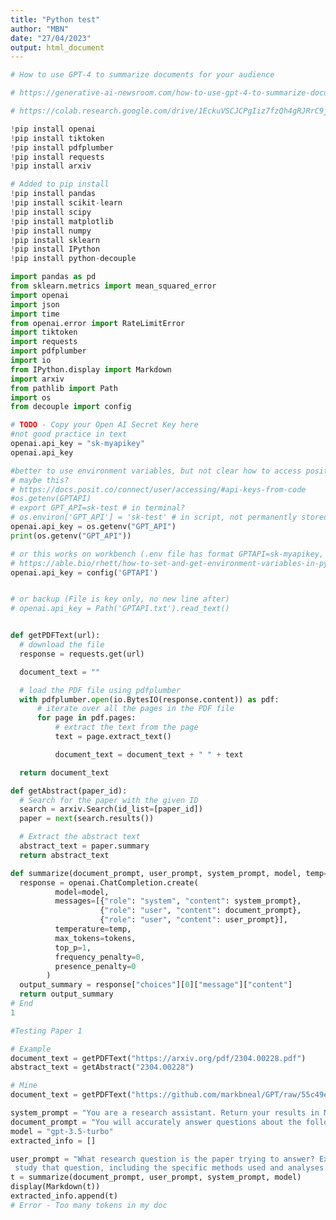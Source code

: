```yaml
---
title: "Python test"
author: "MBN"
date: "27/04/2023"
output: html_document
---
```


```python
# How to use GPT-4 to summarize documents for your audience

# https://generative-ai-newsroom.com/how-to-use-gpt-4-to-summarize-documents-for-your-audience-18ecfe2ad6a4

# https://colab.research.google.com/drive/1EckuVSCJCPgIiz7fzQh4gRJRrC9j5Mss

!pip install openai
!pip install tiktoken
!pip install pdfplumber
!pip install requests
!pip install arxiv

# Added to pip install
!pip install pandas
!pip install scikit-learn
!pip install scipy 
!pip install matplotlib
!pip install numpy
!pip install sklearn
!pip install IPython
!pip install python-decouple

import pandas as pd
from sklearn.metrics import mean_squared_error
import openai
import json
import time
from openai.error import RateLimitError
import tiktoken
import requests
import pdfplumber
import io
from IPython.display import Markdown
import arxiv
from pathlib import Path
import os
from decouple import config

# TODO - Copy your Open AI Secret Key here
#not good practice in text
openai.api_key = "sk-myapikey"
openai.api_key

#better to use environment variables, but not clear how to access posit connect to do this?
# maybe this? 
# https://docs.posit.co/connect/user/accessing/#api-keys-from-code
#os.getenv(GPTAPI)
# export GPT_API=sk-test # in terminal?
# os.environ['GPT_API'] = 'sk-test' # in script, not permanently stored on workbench
openai.api_key = os.getenv("GPT_API")
print(os.getenv("GPT_API"))

# or this works on workbench (.env file has format GPTAPI=sk-myapikey, new line at end)
# https://able.bio/rhett/how-to-set-and-get-environment-variables-in-python--274rgt5
openai.api_key = config('GPTAPI')


# or backup (File is key only, no new line after)
# openai.api_key = Path('GPTAPI.txt').read_text()


def getPDFText(url):
  # download the file
  response = requests.get(url)

  document_text = ""

  # load the PDF file using pdfplumber
  with pdfplumber.open(io.BytesIO(response.content)) as pdf:
      # iterate over all the pages in the PDF file
      for page in pdf.pages:
          # extract the text from the page
          text = page.extract_text()

          document_text = document_text + " " + text

  return document_text

def getAbstract(paper_id):
  # Search for the paper with the given ID
  search = arxiv.Search(id_list=[paper_id])
  paper = next(search.results())

  # Extract the abstract text
  abstract_text = paper.summary
  return abstract_text

def summarize(document_prompt, user_prompt, system_prompt, model, temp=.7, tokens=750):
  response = openai.ChatCompletion.create(
          model=model,
          messages=[{"role": "system", "content": system_prompt},
                    {"role": "user", "content": document_prompt},
                    {"role": "user", "content": user_prompt}],
          temperature=temp, 
          max_tokens=tokens,
          top_p=1,
          frequency_penalty=0,
          presence_penalty=0
        )
  output_summary = response["choices"][0]["message"]["content"]
  return output_summary
# End
1

#Testing Paper 1

# Example
document_text = getPDFText("https://arxiv.org/pdf/2304.00228.pdf")
abstract_text = getAbstract("2304.00228")

# Mine
document_text = getPDFText("https://github.com/markbneal/GPT/raw/55c49ebdc7b12526b012a125bc2d7663f4bcad0a/1-s2.0-S1751731118002471-main.pdf")

system_prompt = "You are a research assistant. Return your results in Markdown format." 
document_prompt = "You will accurately answer questions about the following research paper: " + document_text
model = "gpt-3.5-turbo"
extracted_info = []

user_prompt = "What research question is the paper trying to answer? Explain what the researchers did to\
 study that question, including the specific methods used and analyses performed. Explain thoroughly and be sure to include specific details."
t = summarize(document_prompt, user_prompt, system_prompt, model)
display(Markdown(t))
extracted_info.append(t)
# Error - Too many tokens in my doc
```
